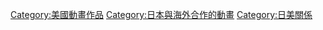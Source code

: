 [[Category:美國動畫作品|Category:美國動畫作品]]
[[Category:日本與海外合作的動畫|Category:日本與海外合作的動畫]]
[[Category:日美關係|Category:日美關係]]